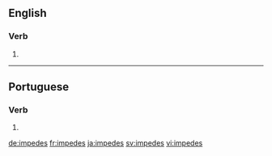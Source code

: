 ==English==

===Verb===
{{head|en}}

# {{en-third-person singular of|impede}}

----

==Portuguese==

===Verb===
{{pt-verb-form}}

# {{conjugation of|impedir||2|s|present|indicative|lang=pt}}

[[de:impedes]]
[[fr:impedes]]
[[ja:impedes]]
[[sv:impedes]]
[[vi:impedes]]